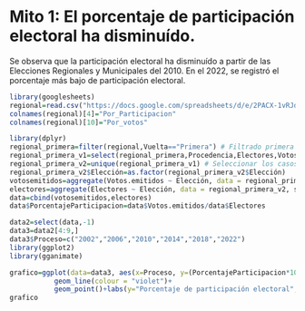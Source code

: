# Mito 1: El porcentaje de participación electoral ha disminuído.


Se observa que la participación electoral ha disminuído a partir de las Elecciones Regionales y Municipales del 2010. En el 2022, se registró el porcentaje más bajo de participación electoral.



```r
library(googlesheets)
regional=read.csv("https://docs.google.com/spreadsheets/d/e/2PACX-1vRJdUE26KIgGmrUT8DEUzY5f3JsGlK0-eQdoTeWQw2SPrGpA_bI54jpSDnyE-hBBAoIsBRiAJzoghy-/pub?gid=2080689295&single=true&output=csv")
colnames(regional)[4]="Por_Participacion"
colnames(regional)[10]="Por_votos"

library(dplyr)
regional_primera=filter(regional,Vuelta=="Primera") # Filtrado primera vuelta
regional_primera_v1=select(regional_primera,Procedencia,Electores,Votos.emitidos,Elección)#Seleccionamos las columnas de interés
regional_primera_v2=unique(regional_primera_v1) # Seleccionar los casos unicos
regional_primera_v2$Elección=as.factor(regional_primera_v2$Elección)
votosemitidos=aggregate(Votos.emitidos ~ Elección, data = regional_primera_v2, sum)
electores=aggregate(Electores ~ Elección, data = regional_primera_v2, sum)
data=cbind(votosemitidos,electores)
data$PorcentajeParticipacion=data$Votos.emitidos/data$Electores

data2=select(data,-1)
data3=data2[4:9,]
data3$Proceso=c("2002","2006","2010","2014","2018","2022")
library(ggplot2)
library(gganimate)

grafico=ggplot(data=data3, aes(x=Proceso, y=(PorcentajeParticipacion*100), group=1)) +
           geom_line(colour = "violet")+
           geom_point()+labs(y="Porcentaje de participación electoral",x="Proceso Electoral",title = "Participación Electoral en Elecciones Subnacionales",subtitle = "Fuente de datos: ONPE")+theme_minimal()+ylim(70,100)
grafico
```

